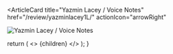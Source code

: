 <ArticleCard
  title="Yazmin Lacey / Voice Notes"
  href="/review/yazminlacey1L/"
  actionIcon="arrowRight"
>

![Yazmin Lacey / Voice Notes](../../images/cd/yazminlacey1L.jpg)

</ArticleCard>

  return (
    <>
      {children}
    </>
  );
}